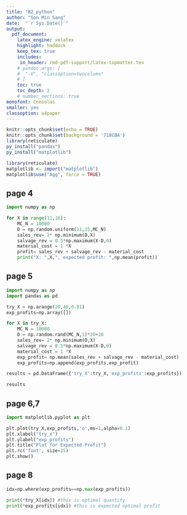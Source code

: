 ```yaml
---
title: "B2_python"  
author: "Son Min Sang"  
date:  "`r Sys.Date()`"  
output:   
  pdf_document:  
    latex_engine: xelatex
    highlight: haddock  
    keep_tex: true  
    includes:
     in_header: rmd-pdf-support/latex-topmatter.tex
    # pandoc_args: [
    #  "-V", "classoption=twocolumn"
    # ]
    toc: true   
    toc_depth: 2  
    # number_sections: true  
monofont: Consolas
smaller: yes
classoption: a4paper
---
```


```r
knitr::opts_chunk$set(echo = TRUE)
knitr::opts_chunk$set(background = '718CBA')
library(reticulate)
py_install("pandas")
py_install("matplotlib")
```

```r
library(reticulate)
matplotlib <- import("matplotlib")
matplotlib$use("Agg", force = TRUE)
```


\newpage
## page 4
``` python
import numpy as np

for X in range(11,16):
    MC_N = 10000
    D = np.random.uniform(11,15,MC_N)
    sales_rev= 2* np.minimum(D,X)
    salvage_rev = 0.5*np.maximum(X-D,0)
    material_cost = 1 *X
    profit= sales_rev + salvage_rev - material_cost
    print("X: ",X,", expected profit: ",np.mean(profit))
```


\newpage
## page 5
``` python
import numpy as np
import pandas as pd

try_X = np.arange(20,40,0.01)
exp_profits=np.array([])

for X in try_X:
    MC_N = 10000
    D = np.random.rand(MC_N,1)*20+20
    sales_rev= 2* np.minimum(D,X)
    salvage_rev = 0.5*np.maximum(X-D,0)
    material_cost = 1 *X
    exp_profit= np.mean(sales_rev + salvage_rev - material_cost)
    exp_profits=np.append(exp_profits,exp_profit)

results = pd.DataFrame({'try_X':try_X,'exp_profits':exp_profits})

results

```
\newpage
## page 6,7
```python
import matplotlib.pyplot as plt

plt.plot(try_X,exp_profits,'o',ms=1,alpha=0.1)
plt.xlabel("try_x")
plt.ylabel("exp_profits")
plt.title("Plot for Expected Profit")
plt.rc('font', size=25)      
plt.show()

```


## page 8
```python
idx=np.where(exp_profits==np.max(exp_profits))

print(*try_X[idx]) #this is optimal quantity
print(*exp_profits[idx]) #this is expected optimal profit

```

